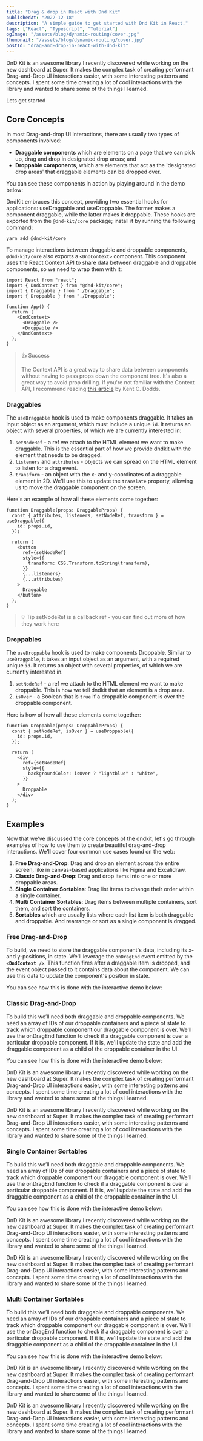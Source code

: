 ```yaml
---
title: "Drag & drop in React with Dnd Kit"
publishedAt: "2022-12-18"
description: "A simple guide to get started with Dnd Kit in React."
tags: ["React", "Typescript", "Tutorial"]
ogImage: "/assets/blog/dynamic-routing/cover.jpg"
thumbnail: "/assets/blog/dynamic-routing/cover.jpg"
postId: "drag-and-drop-in-react-with-dnd-kit"
---
```


DnD Kit is an awesome library I recently discovered while working on the new dashboard at Super. It makes the complex task of creating performant Drag-and-Drop UI interactions easier, with some interesting patterns and concepts. I spent some time creating a lot of cool interactions with the library and wanted to share some of the things I learned.

Lets get started

## Core Concepts

In most Drag-and-drop UI interactions, there are usually two types of components involved:

- **Draggable components** which are elements on a page that we can pick up, drag and drop in designated drop areas; and
- **Droppable components**, which are elements that act as the 'designated drop areas' that draggable elements can be dropped over.

You can see these components in action by playing around in the demo below:

<DraggableAndDroppable />

DndKit embraces this concept, providing two essential hooks for applications: useDraggable and useDroppable. The former makes a component draggable, while the latter makes it droppable. These hooks are exported from the `@dnd-kit/core` package; install it by running the following command:

```shell
yarn add @dnd-kit/core
```

To manage interactions between draggable and droppable components, `@dnd-kit/core` also exports a `<DndContext>` component. This component uses the React Context API to share data between draggable and droppable components, so we need to wrap them with it:

```tsx {2}
import React from "react";
import { DndContext } from "@dnd-kit/core";
import { Draggable } from "./Draggable";
import { Droppable } from "./Droppable";

function App() {
  return (
    <DndContext>
      <Draggable />
      <Droppable />
    </DndContext>
  );
}
```

> 👍 Success
>
> The Context API is a great way to share data between components without having to pass props down the component tree. It's also a great way to avoid prop drilling. If you're not familiar with the Context API, I recommend reading [this article](https://kentcdodds.com/blog/how-to-use-react-context-effectively) by Kent C. Dodds.

### Draggables

The `useDraggable` hook is used to make components draggable. It takes an input object as an argument, which must include a unique `id`. It returns an object with several properties, of which we are currently interested in:

1. `setNodeRef` - a ref we attach to the HTML element we want to make draggable. This is the essential part of how we provide dndkit with the element that needs to be dragged.
2. `listeners` and `attributes` - objects we can spread on the HTML element to listen for a drag event.
3. `transform` - an object with the x- and y-coordinates of a draggable element in 2D. We'll use this to update the `translate` property, allowing us to move the draggable component on the screen.

Here's an example of how all these elements come together:

```tsx
function Draggable(props: DraggableProps) {
  const { attributes, listeners, setNodeRef, transform } = useDraggable({
    id: props.id,
  });

  return (
    <button
      ref={setNodeRef}
      style={{
        transform: CSS.Transform.toString(transform),
      }}
      {...listeners}
      {...attributes}
    >
      Draggable
    </button>
  );
}
```

> 💡 Tip
> setNodeRef is a callback ref - you can find out more of how they work here

### Droppables

The `useDroppable` hook is used to make components Droppable. Similar to `useDraggable`, it takes an input object as an argument, with a required unique `id`. It returns an object with several properties, of which we are currently interested in.

1. `setNodeRef` - a ref we attach to the HTML element we want to make droppable. This is how we tell dndkit that an element is a drop area.
2. `isOver` - a Boolean that is `true` if a droppable component is over the droppable component.

Here is how of how all these elements come together:

```tsx
function Droppable(props: DroppableProps) {
  const { setNodeRef, isOver } = useDroppable({
    id: props.id,
  });

  return (
    <div
      ref={setNodeRef}
      style={{
        backgroundColor: isOver ? "lightblue" : "white",
      }}
    >
      Droppable
    </div>
  );
}
```

## Examples

Now that we've discussed the core concepts of the dndkit, let's go through examples of how to use them to create beautiful drag-and-drop interactions. We'll cover four common use cases found on the web:

1. **Free Drag-and-Drop**: Drag and drop an element across the entire screen, like in canvas-based applications like Figma and Excalidraw.
2. **Classic Drag-and-Drop**: Drag and drop items into one or more droppable areas.
3. **Single Container Sortables**: Drag list items to change their order within a single container.
4. **Multi Container Sortables**: Drag items between multiple containers, sort them, and sort the containers.
5. **Sortables** which are usually lists where each list item is both draggable and droppable. And rearrange or sort as a single component is dragged.

### Free Drag-and-Drop

<DraggableAndDroppable />

To build, we need to store the draggable component's data, including its x- and y-positions, in state. We'll leverage the `onDragEnd` event emitted by the **`<DndContext />`**. This function fires after a draggable item is dropped, and the event object passed to it contains data about the component. We can use this data to update the component's position in state.

You can see how this is done with the interactive demo below:

### Classic Drag-and-Drop

<DraggableAndDroppable />

To build this we’ll need both draggable and droppable components. We need an array of IDs of our droppable containers and a piece of state to track which droppable component our draggable component is over. We'll use the onDragEnd function to check if a draggable component is over a particular droppable component. If it is, we'll update the state and add the draggable component as a child of the droppable container in the UI.

You can see how this is done with the interactive demo below:

DnD Kit is an awesome library I recently discovered while working on the new dashboard at Super. It makes the complex task of creating performant Drag-and-Drop UI interactions easier, with some interesting patterns and concepts. I spent some time creating a lot of cool interactions with the library and wanted to share some of the things I learned.

DnD Kit is an awesome library I recently discovered while working on the new dashboard at Super. It makes the complex task of creating performant Drag-and-Drop UI interactions easier, with some interesting patterns and concepts. I spent some time creating a lot of cool interactions with the library and wanted to share some of the things I learned.

### Single Container Sortables

<DraggableAndDroppable />

To build this we’ll need both draggable and droppable components. We need an array of IDs of our droppable containers and a piece of state to track which droppable component our draggable component is over. We'll use the onDragEnd function to check if a draggable component is over a particular droppable component. If it is, we'll update the state and add the draggable component as a child of the droppable container in the UI.

You can see how this is done with the interactive demo below:

DnD Kit is an awesome library I recently discovered while working on the new dashboard at Super. It makes the complex task of creating performant Drag-and-Drop UI interactions easier, with some interesting patterns and concepts. I spent some time creating a lot of cool interactions with the library and wanted to share some of the things I learned.

DnD Kit is an awesome library I recently discovered while working on the new dashboard at Super. It makes the complex task of creating performant Drag-and-Drop UI interactions easier, with some interesting patterns and concepts. I spent some time creating a lot of cool interactions with the library and wanted to share some of the things I learned.

### Multi Container Sortables

<DraggableAndDroppable />

To build this we’ll need both draggable and droppable components. We need an array of IDs of our droppable containers and a piece of state to track which droppable component our draggable component is over. We'll use the onDragEnd function to check if a draggable component is over a particular droppable component. If it is, we'll update the state and add the draggable component as a child of the droppable container in the UI.

You can see how this is done with the interactive demo below:

DnD Kit is an awesome library I recently discovered while working on the new dashboard at Super. It makes the complex task of creating performant Drag-and-Drop UI interactions easier, with some interesting patterns and concepts. I spent some time creating a lot of cool interactions with the library and wanted to share some of the things I learned.

DnD Kit is an awesome library I recently discovered while working on the new dashboard at Super. It makes the complex task of creating performant Drag-and-Drop UI interactions easier, with some interesting patterns and concepts. I spent some time creating a lot of cool interactions with the library and wanted to share some of the things I learned.
